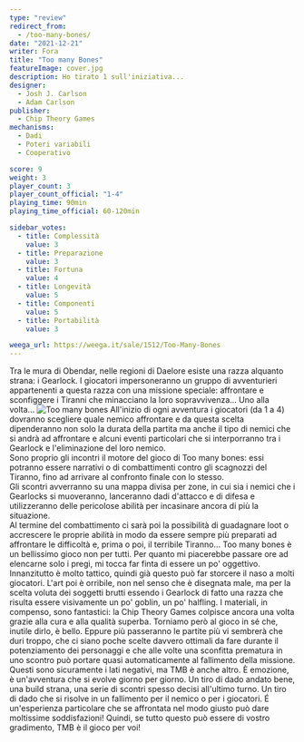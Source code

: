 ```yaml
---
type: "review"
redirect_from:
  - /too-many-bones/
date: "2021-12-21"
writer: Fora
title: "Too many Bones"
featureImage: cover.jpg
description: Ho tirato 1 sull'iniziativa...
designer:
  - Josh J. Carlson
  - Adam Carlson
publisher:
  - Chip Theory Games
mechanisms:
  - Dadi
  - Poteri variabili
  - Cooperativo

score: 9
weight: 3
player_count: 3
player_count_official: "1-4"
playing_time: 90min
playing_time_official: 60-120min

sidebar_votes:
  - title: Complessità
    value: 3
  - title: Preparazione
    value: 3
  - title: Fortuna
    value: 4
  - title: Longevità
    value: 5
  - title: Componenti
    value: 5
  - title: Portabilità
    value: 3

weega_url: https://weega.it/sale/1512/Too-Many-Bones
---
```


<Setting>
  Tra le mura di Obendar, nelle regioni di Daelore esiste una razza alquanto strana: i Gearlock. I giocatori
  impersoneranno un gruppo di avventurieri appartenenti a questa razza con una missione speciale: affrontare e
  sconfiggere i Tiranni che minacciano la loro sopravvivenza… Uno alla volta...
</Setting>

<img src="./game1.jpg" alt="Too many bones" />

<Rules>
  All'inizio di ogni avventura i giocatori (da 1 a 4) dovranno scegliere quale nemico affrontare e da questa scelta
  dipenderanno non solo la durata della partita ma anche il tipo di nemici che si andrà ad affrontare e alcuni eventi
  particolari che si interporranno tra i Gearlock e l'eliminazione del loro nemico. <br />
  Sono proprio gli incontri il motore del gioco di Too many bones: essi potranno essere narrativi o di combattimenti contro
  gli scagnozzi del Tiranno, fino ad arrivare al confronto finale con lo stesso. <br />
  Gli scontri avverranno su una mappa divisa per zone, in cui sia i nemici che i Gearlocks si muoveranno, lanceranno
  dadi d'attacco e di difesa e utilizzeranno delle pericolose abilità per incasinare ancora di più la situazione. <br />
  Al termine del combattimento ci sarà poi la possibilità di guadagnare loot o accrescere le proprie abilità in modo da essere
  sempre più preparati ad affrontare le difficoltà e, prima o poi, il terribile Tiranno...
</Rules>

<Feedback>
  Too many bones è un bellissimo gioco non per tutti. Per quanto mi piacerebbe passare ore ad elencarne solo i pregi, mi
  tocca far finta di essere un po' oggettivo. Innanzitutto è molto tattico, quindi già questo può far storcere il naso a
  molti giocatori. L'art poi è orribile, non nel senso che è disegnata male, ma per la scelta voluta dei soggetti brutti
  essendo i Gearlock di fatto una razza che risulta essere visivamente un po' goblin, un po' halfling. I materiali, in
  compenso, sono fantastici: la Chip Theory Games colpisce ancora una volta grazie alla cura e alla qualità superba.
  Torniamo però al gioco in sé che, inutile dirlo, è bello. Eppure più passeranno le partite più vi sembrerà che duri
  troppo, che ci siano poche scelte davvero ottimali da fare durante il potenziamento dei personaggi e che alle volte
  una sconfitta prematura in uno scontro può portare quasi automaticamente al fallimento della missione. Questi sono
  sicuramente i lati negativi, ma TMB è anche altro. È emozione, è un'avventura che si evolve giorno per giorno. Un tiro
  di dado andato bene, una build strana, una serie di scontri spesso decisi all'ultimo turno. Un tiro di dado che si
  risolve in un fallimento per il nemico o per i giocatori. É un'esperienza particolare che se affrontata nel modo
  giusto può dare moltissime soddisfazioni! Quindi, se tutto questo può essere di vostro gradimento, TMB è il gioco per
  voi!
</Feedback>

<Instagram id="CXvkb8GgNqF" />
